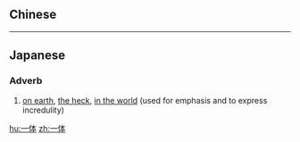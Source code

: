 {{also|一體}}
==Chinese==
{{zh-see|一體}}

----

==Japanese==
{{ja-kanjitab|yomi=on|sort=いったい|いち|k1=いっ|たい|yomi=o}}

===Adverb===
{{ja-pos|いったい|adverb}}

# [[on earth]], [[the heck]], [[in the world]] (used for emphasis and to express incredulity)
#: {{ja-usex|'''一体'''どうなっているか？|'''いったい''' どう なっている か？|What '''in the world''' is going on?}}

[[hu:一体]]
[[zh:一体]]